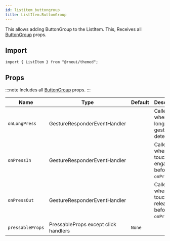```yaml
---
id: listitem_buttongroup
title: ListItem.ButtonGroup
---
```



This allows adding ButtonGroup to the ListItem.
This, Receives all [ButtonGroup](buttongroup#props) props.

## Import

```tsx
import { ListItem } from "@rneui/themed";
```

## Props

:::note
Includes all [ButtonGroup](buttongroup#props) props.
:::

<div class='table-responsive'>

| Name             | Type                                 | Default | Description                                       |
| ---------------- | ------------------------------------ | ------- | ------------------------------------------------- |
| `onLongPress`    | GestureResponderEventHandler         |         | Called when a long-tap gesture is detected.       |
| `onPressIn`      | GestureResponderEventHandler         |         | Called when a touch is engaged before `onPress`.  |
| `onPressOut`     | GestureResponderEventHandler         |         | Called when a touch is released before `onPress`. |
| `pressableProps` | PressableProps except click handlers | `None`  |                                                   |

</div>
